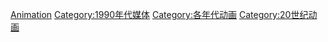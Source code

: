 {{Decadenav|動畫}}

[[Category:1990年代藝術|Animation]]
[[Category:1990年代媒体|Category:1990年代媒体]]
[[Category:各年代动画|Category:各年代动画]]
[[Category:20世纪动画|Category:20世纪动画]]